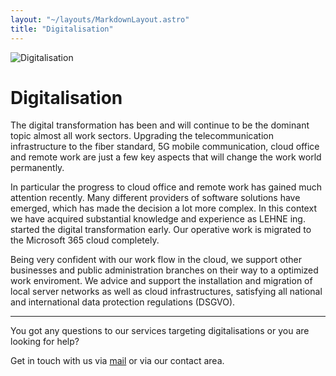 ```yaml
---
layout: "~/layouts/MarkdownLayout.astro"
title: "Digitalisation"
---
```



![Digitalisation](../digitalisierung/banner.jpg)

# Digitalisation

The digital transformation has been and will continue to be the dominant topic almost all work sectors. Upgrading the telecommunication infrastructure to the fiber standard, 5G mobile communication, cloud office and remote work are just a few key aspects that will change the work world permanently.

In particular the progress to cloud office and remote work has gained much attention recently. Many different providers of software solutions have emerged, which has made the decision a lot more complex. In this context we have acquired substantial knowledge and experience as LEHNE ing. started the digital transformation early. Our operative work is migrated to the Microsoft 365 cloud completely.

Being very confident with our work flow in the cloud, we support other businesses and public administration branches on their way to a optimized work enviroment. We advice and support the installation and migration of local server networks as well as cloud infrastructures, satisfying all national and international data protection regulations (DSGVO).

<ProjectSlider path="en/digitalisation/" />

---

You got any questions to our services targeting digitalisations or you are looking for help?

Get in touch with us via [mail](mailto:info@lehne-ing.de) or via our contact area.
